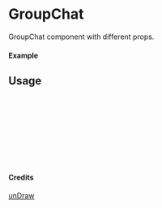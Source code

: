 
<Meta of={GroupChat} title="unDraw/GroupChat" />

# GroupChat

GroupChat component with different props.

#### Example

<Canvas of={GroupChat.Primary} />

## Usage

```ts
import { GroupChat } from "yadl-ui";

const Example = () => {
  return (
      <GroupChat />
  );
};

export default Example;
```

#### Credits
[unDraw](https://undraw.co/illustrations)
